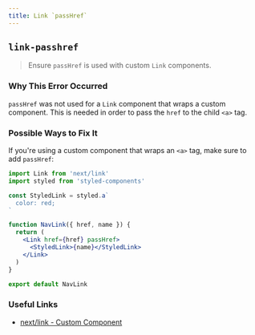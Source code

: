 ```yaml
---
title: Link `passHref`
---
```


## `link-passhref`

> Ensure `passHref` is used with custom `Link` components.

### Why This Error Occurred

`passHref` was not used for a `Link` component that wraps a custom component. This is needed in order to pass the `href` to the child `<a>` tag.

### Possible Ways to Fix It

If you're using a custom component that wraps an `<a>` tag, make sure to add `passHref`:

```jsx filename="nav-link.js"
import Link from 'next/link'
import styled from 'styled-components'

const StyledLink = styled.a`
  color: red;
`

function NavLink({ href, name }) {
  return (
    <Link href={href} passHref>
      <StyledLink>{name}</StyledLink>
    </Link>
  )
}

export default NavLink
```

### Useful Links

- [next/link - Custom Component](https://nextjs.org/docs/api-reference/next/link#if-the-child-is-a-custom-component-that-wraps-an-a-tag)
